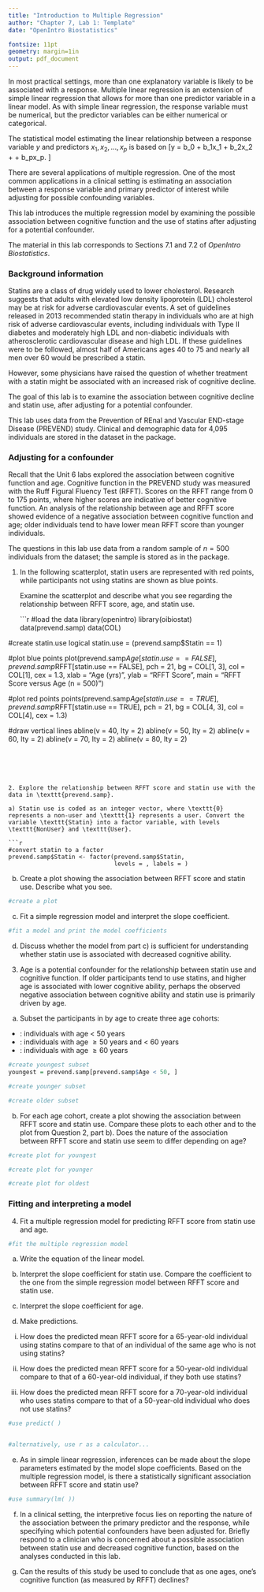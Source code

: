 ```yaml
---
title: "Introduction to Multiple Regression"
author: "Chapter 7, Lab 1: Template"
date: "OpenIntro Biostatistics"

fontsize: 11pt
geometry: margin=1in
output: pdf_document
---
```


\begin{small}
	
	\textbf{Topics}
	\begin{itemize}
	  \item Adjusting for a potential confounder
	  \item Fitting and interpreting a model
	\end{itemize}
	
\end{small}

In most practical settings, more than one explanatory variable is likely to be associated with a response. Multiple linear regression is an extension of simple linear regression that allows for more than one predictor variable in a linear model. As with simple linear regression, the response variable must be numerical, but the predictor variables can be either numerical or categorical. 

The statistical model estimating the linear relationship between a response variable $y$ and predictors $x_1, x_2, \dots, x_p$ is based on
\[y = b_0 + b_1x_1 + b_2x_2 + \cdots + b_px_p. \]

There are several applications of multiple regression. One of the most common applications in a clinical setting is estimating an association between a response variable and primary predictor of interest while adjusting for possible confounding variables.

This lab introduces the multiple regression model by examining the possible association between cognitive function and the use of statins after adjusting for a potential confounder.

The material in this lab corresponds to Sections 7.1 and 7.2 of *OpenIntro Biostatistics*.

### Background information

Statins are a class of drug widely used to lower cholesterol. Research suggests that adults with elevated low density lipoprotein (LDL) cholesterol may be at risk for adverse cardiovascular events. A set of guidelines released in 2013 recommended statin therapy in individuals who are at high risk of adverse cardiovascular events, including individuals with Type II diabetes and moderately high LDL and non-diabetic individuals with atherosclerotic cardiovascular disease and high LDL. If these guidelines were to be followed, almost half of Americans ages 40 to 75 and nearly all men over 60 would be prescribed a statin.

However, some physicians have raised the question of whether treatment with a statin might be associated with an increased risk of cognitive decline.

The goal of this lab is to examine the association between cognitive decline and statin use, after adjusting for a potential confounder. 

This lab uses data from the Prevention of REnal and Vascular END-stage Disease (PREVEND) study.\footnote{These data were introduced in Chapter 6, Lab 1 (Examining Scatterplots).} Clinical and demographic data for 4,095 individuals are stored in the \texttt{prevend} dataset in the \texttt{oibiostat} package. 

\newpage

### Adjusting for a confounder

Recall that the Unit 6 labs explored the association between cognitive function and age. Cognitive function in the PREVEND study was measured with the Ruff Figural Fluency Test (RFFT). Scores on the RFFT range from 0 to 175 points, where higher scores are indicative of better cognitive function. An analysis of the relationship between age and RFFT score showed evidence of a negative association between cognitive function and age; older individuals tend to have lower mean RFFT score than younger individuals.

The questions in this lab use data from a random sample of $n = 500$ individuals from the \texttt{prevend} dataset; the sample is stored as \texttt{prevend.samp} in the \texttt{oibiostat} package.

1. In the following scatterplot, statin users are represented with red points, while participants not using statins are shown as blue points.

    Examine the scatterplot and describe what you see regarding the relationship between RFFT score, age, and statin use.





    ```r
#load the data
library(openintro)
library(oibiostat)
data(prevend.samp)
data(COL)

#create statin.use logical
statin.use = (prevend.samp$Statin == 1)

#plot blue points
plot(prevend.samp$Age[statin.use == FALSE],
     prevend.samp$RFFT[statin.use == FALSE],
     pch = 21, bg = COL[1, 3], col = COL[1],
     cex = 1.3,
     xlab = "Age (yrs)",
     ylab = "RFFT Score",
     main = "RFFT Score versus Age (n = 500)")

#plot red points
points(prevend.samp$Age[statin.use == TRUE],
     prevend.samp$RFFT[statin.use == TRUE],
     pch = 21, bg = COL[4, 3], col = COL[4],
     cex = 1.3)

#draw vertical lines
abline(v = 40, lty = 2)
abline(v = 50, lty = 2)
abline(v = 60, lty = 2)
abline(v = 70, lty = 2)
abline(v = 80, lty = 2)
```





2. Explore the relationship between RFFT score and statin use with the data in \texttt{prevend.samp}. 

a) Statin use is coded as an integer vector, where \texttt{0} represents a non-user and \texttt{1} represents a user. Convert the variable \texttt{Statin} into a factor variable, with levels \texttt{NonUser} and \texttt{User}.

```r
#convert statin to a factor
prevend.samp$Statin <- factor(prevend.samp$Statin, 
                              levels = , labels = )
```

    
    
    
b) Create a plot showing the association between RFFT score and statin use. Describe what you see.

```r
#create a plot

```




c) Fit a simple regression model and interpret the slope coefficient.

```r
#fit a model and print the model coefficients

```

    
    
    
d) Discuss whether the model from part c) is sufficient for understanding whether statin use is associated with decreased cognitive ability.







    
3. Age is a potential confounder for the relationship between statin use and cognitive function. If older participants tend to use statins, and higher age is associated with lower cognitive ability, perhaps the observed negative association between cognitive ability and statin use is primarily driven by age.

a) Subset the participants in \texttt{prevend.samp} by age to create three age cohorts:
    
  - \texttt{youngest}: individuals with age < 50 years
  - \texttt{younger}: individuals with age $\geq 50$ years and < 60 years
  - \texttt{older}: individuals with age $\geq 60$ years

```r
#create youngest subset
youngest = prevend.samp[prevend.samp$Age < 50, ]

#create younger subset

#create older subset

```
    


b) For each age cohort, create a plot showing the association between RFFT score and statin use. Compare these plots to each other and to the plot from Question 2, part b). Does the nature of the association between RFFT score and statin use seem to differ depending on age?

```r
#create plot for youngest

#create plot for younger

#create plot for oldest

```



### Fitting and interpreting a model

4. Fit a multiple regression model for predicting RFFT score from statin use and age.

```r
#fit the multiple regression model
```


a) Write the equation of the linear model.
    
    
    
b) Interpret the slope coefficient for statin use. Compare the coefficient to the one from the simple regression model between RFFT score and statin use.
    


c) Interpret the slope coefficient for age.
        



d) Make predictions.
    
  i. How does the predicted mean RFFT score for a 65-year-old individual using statins compare to that of an individual of the same age who is not using statins?
  
  
  
        
  ii. How does the predicted mean RFFT score for a 50-year-old individual compare to that of a 60-year-old individual, if they both use statins?
  
  
  
        
  iii. How does the predicted mean RFFT score for a 70-year-old individual who uses statins compare to that of a 50-year-old individual who does not use statins?
  

```r
#use predict( )


#alternatively, use r as a calculator...

```
  
  
  
        
e) As in simple linear regression, inferences can be made about the slope parameters estimated by the model slope coefficients.\footnote{Inference in multiple regression will be introduced formally in Chapter 7, Lab 3.} Based on the multiple regression model, is there a statistically significant association between RFFT score and statin use? 


    
```r
#use summary(lm( ))

```        
        
        

        
f) In a clinical setting, the interpretive focus lies on reporting the nature of the association between the primary predictor and the response, while specifying which potential confounders have been adjusted for. Briefly respond to a clinician who is concerned about a possible association between statin use and decreased cognitive function, based on the analyses conducted in this lab.




    
g) Can the results of this study be used to conclude that as one ages, one's cognitive function (as measured by RFFT) declines?
        
        
        
        
        